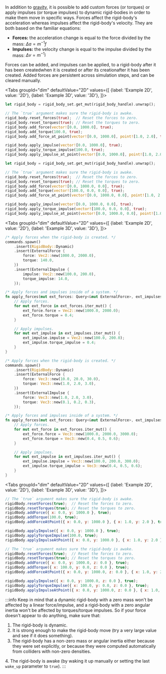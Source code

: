 
In addition to [gravity](#gravity), it is possible to add custom forces (or torques) or apply impulses (or torque impulses)
to dynamic rigid-bodies in order to make  them move in specific ways. Forces affect the rigid-body's acceleration
whereas impulses affect the rigid-body's velocity. They are both based on the familiar equations:
- **Forces:** the acceleration change is equal to the force divided by the mass: $\Delta{}a = m^{-1}f$
- **Impulses:** the velocity change is equal to the impulse divided by the mass: $\Delta{}v = m^{-1}i$

Forces can be added, and impulses can be applied, to a rigid-body <rapier>after it has been created</rapier><bevy>when it is created or after
its creation</bevy><js>after it has been created</js>. Added forces are persistent across simulation steps, and can be
cleared manually.

<rapier>

<Tabs
groupId="dim"
defaultValue="2D"
values={[
{label: 'Example 2D', value: '2D'},
{label: 'Example 3D', value: '3D'},
]}>
<TabItem value="2D">

```rust
let rigid_body = rigid_body_set.get_mut(rigid_body_handle).unwrap();

// The `true` argument makes sure the rigid-body is awake.
rigid_body.reset_forces(true);  // Reset the forces to zero.
rigid_body.reset_torques(true); // Reset the torques to zero.
rigid_body.add_force(vector![0.0, 1000.0], true);
rigid_body.add_torque(100.0, true);
rigid_body.add_force_at_point(vector![0.0, 1000.0], point![1.0, 2.0], true);

rigid_body.apply_impulse(vector![0.0, 1000.0], true);
rigid_body.apply_torque_impulse(100.0, true);
rigid_body.apply_impulse_at_point(vector![0.0, 1000.0], point![1.0, 2.0], true);
```

  </TabItem>
  <TabItem value="3D">

```rust
let rigid_body = rigid_body_set.get_mut(rigid_body_handle).unwrap();

// The `true` argument makes sure the rigid-body is awake.
rigid_body.reset_forces(true);  // Reset the forces to zero.
rigid_body.reset_torques(true); // Reset the torques to zero.
rigid_body.add_force(vector![0.0, 1000.0, 0.0], true);
rigid_body.add_torque(vector![100.0, 0.0, 0.0], true);
rigid_body.add_force_at_point(vector![0.0, 1000.0, 0.0], point![1.0, 2.0, 3.0], true);

rigid_body.apply_impulse(vector![0.0, 1000.0, 0.0], true);
rigid_body.apply_torque_impulse(vector![100.0, 0.0, 0.0], true);
rigid_body.apply_impulse_at_point(vector![0.0, 1000.0, 0.0], point![1.0, 2.0, 3.0], true);
```

  </TabItem>
</Tabs>

</rapier>
<bevy>

<Tabs
groupId="dim"
defaultValue="2D"
values={[
{label: 'Example 2D', value: '2D'},
{label: 'Example 3D', value: '3D'},
]}>
<TabItem value="2D">

```rust
/* Apply forces when the rigid-body is created. */
commands.spawn()
    .insert(RigidBody::Dynamic)
    .insert(ExternalForce {
        force: Vec2::new(1000.0, 2000.0),
        torque: 140.0,
    })
    .insert(ExternalImpulse {
        impulse: Vec2::new(100.0, 200.0),
        torque_impulse: 14.0,
    });
```
```rust
/* Apply forces and impulses inside of a system. */
fn apply_forces(mut ext_forces: Query<&mut ExternalForce>, ext_impulses: Query<&mut ExternalImpulse)>) {
    // Apply forces.
    for mut ext_force in ext_forces.iter_mut() {
        ext_force.force = Vec2::new(1000.0, 2000.0);
        ext_force.torque = 0.4;
    }

    // Apply impulses.
    for mut ext_impulse in ext_impulses.iter_mut() {
        ext_impulse.impulse = Vec2::new(100.0, 200.0);
        ext_impulse.torque_impulse = 0.4;
    }
}
```

  </TabItem>
  <TabItem value="3D">

```rust
/* Apply forces when the rigid-body is created. */
commands.spawn()
    .insert(RigidBody::Dynamic)
    .insert(ExternalForce {
        force: Vec3::new(10.0, 20.0, 30.0),
        torque: Vec3::new(1.0, 2.0, 3.0),
    })
    .insert(ExternalImpulse {
        force: Vec3::new(1.0, 2.0, 3.0),
        torque: Vec3::new(0.1, 0.2, 0.3),
    });
```
```rust
/* Apply forces and impulses inside of a system. */
fn apply_forces(mut ext_forces: Query<&mut ExternalForce>, ext_impulses: Query<&mut ExternalImpulse)>) {
    // Apply forces.
    for mut ext_force in ext_forces.iter_mut() {
        ext_force.force = Vec3::new(1000.0, 2000.0, 3000.0);
        ext_force.torque = Vec3::new(0.4, 0.5, 0.6);
    }

    // Apply impulses.
    for mut ext_impulse in ext_impulses.iter_mut() {
        ext_impulse.impulse = Vec3::new(100.0, 200.0, 300.0);
        ext_impulse.torque_impulse = Vec3::new(0.4, 0.5, 0.6);
    }
}
```

  </TabItem>
</Tabs>

</bevy>
<js>

<Tabs
groupId="dim"
defaultValue="2D"
values={[
{label: 'Example 2D', value: '2D'},
{label: 'Example 3D', value: '3D'},
]}>
<TabItem value="2D">

```js
// The `true` argument makes sure the rigid-body is awake.
rigidBody.resetForces(true);  // Reset the forces to zero.
rigidBody.resetTorques(true); // Reset the torques to zero.
rigidBody.addForce({ x: 0.0, y: 1000.0 }, true);
rigidBody.addTorque(100.0, true);
rigidBody.addForceAtPoint({ x: 0.0, y: 1000.0 }, { x: 1.0, y: 2.0 }, true);

rigidBody.applyImpulse({ x: 0.0, y: 1000.0 }, true);
rigidBody.applyTorqueImpulse(100.0, true);
rigidBody.applyImpulseAtPoint({ x: 0.0, y: 1000.0 }, { x: 1.0, y: 2.0 }, true);
```

  </TabItem>
  <TabItem value="3D">

```js
// The `true` argument makes sure the rigid-body is awake.
rigidBody.resetForces(true);  // Reset the forces to zero.
rigidBody.resetTorques(true); // Reset the torques to zero.
rigidBody.addForce({ x: 0.0, y: 1000.0, z: 0.0 }, true);
rigidBody.addTorque({ x: 100.0, y: 0.0, z: 0.0 }, true);
rigidBody.addForceAtPoint({ x: 0.0, y: 1000.0, z: 0.0 }, { x: 1.0, y: 2.0, z: 3.0 }, true);

rigidBody.applyImpulse({ x: 0.0, y: 1000.0, z: 0.0 }, true);
rigidBody.applyTorqueImpulse({ x: 100.0, y: 0.0, z: 0.0 }, true);
rigidBody.applyImpulseAtPoint({ x: 0.0, y: 1000.0, z: 0.0 }, { x: 1.0, y: 2.0, z: 3.0 }, true);
```

  </TabItem>
</Tabs>

</js>

:::info
Keep in mind that a dynamic rigid-body with a zero mass won't be affected by a linear force/impulse, and a rigid-body with a zero
angular inertia won't be affected by torques/torque impulses. So if your force doesn't appear to do anything, make sure that:
1. The rigid-body is dynamic.
2. It is strong enough to make the rigid-body move (try a very large value and see if it does something).
3. The rigid-body has a non-zero mass or angular inertia either because they were set explicitly, or because they
   were computed automatically from colliders with non-zero densities.

<rapier>4. The rigid-body is awake (by waking it up manually or setting the last `wake_up` parameter to `true`).</rapier>
:::